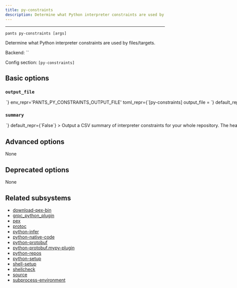 ```yaml
---
title: py-constraints
description: Determine what Python interpreter constraints are used by files/targets.
---
```



---

```
pants py-constraints [args]
```

Determine what Python interpreter constraints are used by files/targets.

Backend: <span className="color--primary">``</span>

Config section: <span className="color--primary">`[py-constraints]`</span>

<span className={styles.options}>

## Basic options

### `output_file`

<Option
  cli_repr={`--py-constraints-output-file=<path>`}
  env_repr='PANTS_PY_CONSTRAINTS_OUTPUT_FILE'
  toml_repr={`[py-constraints]
output_file = <path>`}
  default_repr={`None`}
>

Output the goal&#x27;s stdout to this file. If unspecified, outputs to stdout.

</Option>

### `summary`

<Option
  cli_repr={`--[no-]py-constraints-summary`}
  env_repr='PANTS_PY_CONSTRAINTS_SUMMARY'
  toml_repr={`[py-constraints]
summary = <bool>`}
  default_repr={`False`}
>

Output a CSV summary of interpreter constraints for your whole repository. The headers are `Target`, `Constraints`, `Transitive Constraints`, `# Dependencies`, and `# Dependees`.

This information can be useful when prioritizing a migration from one Python version to another (e.g. to Python 3). Use `# Dependencies` and `# Dependees` to help prioritize which targets are easiest to port (low # dependencies) and highest impact to port (high # dependees).

Use a tool like Pandas or Excel to process the CSV. Use the option `--py-constraints-output-file=summary.csv` to write directly to a file.

</Option>

## Advanced options

None

## Deprecated options

None

## Related subsystems

- [download-pex-bin](../subsystems/download-pex-bin.mdx)
- [grpc_python_plugin](../subsystems/grpc_python_plugin.mdx)
- [pex](../subsystems/pex.mdx)
- [protoc](../subsystems/protoc.mdx)
- [python-infer](../subsystems/python-infer.mdx)
- [python-native-code](../subsystems/python-native-code.mdx)
- [python-protobuf](../subsystems/python-protobuf.mdx)
- [python-protobuf.mypy-plugin](../subsystems/python-protobuf.mypy-plugin.mdx)
- [python-repos](../subsystems/python-repos.mdx)
- [python-setup](../subsystems/python-setup.mdx)
- [shell-setup](../subsystems/shell-setup.mdx)
- [shellcheck](../subsystems/shellcheck.mdx)
- [source](../subsystems/source.mdx)
- [subprocess-environment](../subsystems/subprocess-environment.mdx)

</span>
